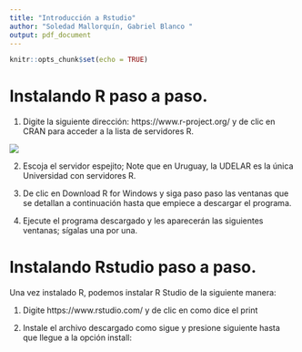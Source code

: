 ```yaml
---
title: "Introducción a Rstudio"
author: "Soledad Mallorquín, Gabriel Blanco "
output: pdf_document
---
```


```r
knitr::opts_chunk$set(echo = TRUE)
```

# Instalando R paso a paso.

1. Digite la siguiente dirección: https://www.r-project.org/ y de clic en CRAN para acceder a la lista de servidores R.

![](C:\tallerR\imagen1.png)

2. Escoja el servidor espejito; Note que en Uruguay, la UDELAR es la única Universidad con servidores R.

3. De clic en Download R for Windows y siga paso paso las ventanas que se detallan a continuación hasta que empiece a descargar el programa.

4. Ejecute el programa descargado y les aparecerán las siguientes ventanas; sígalas una por una.

# Instalando Rstudio paso a paso.

Una vez instalado R, podemos instalar R Studio de la siguiente manera:

1. Digite https://www.rstudio.com/ y de clic en como dice el print 

2. Instale el archivo descargado como sigue y presione siguiente hasta que llegue a la opción install:
